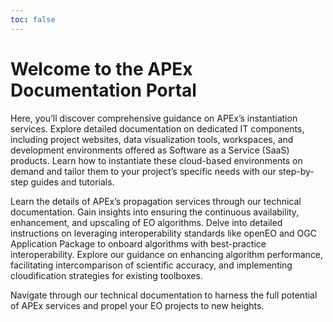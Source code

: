 ```yaml
---
toc: false
---
```


# Welcome to the APEx Documentation Portal

Here, you'll discover comprehensive guidance on APEx's instantiation services.
Explore detailed documentation on dedicated IT components, including project websites, data visualization tools, workspaces, and development environments offered as Software as a Service (SaaS) products.
Learn how to instantiate these cloud-based environments on demand and tailor them to your project's specific needs with our step-by-step guides and tutorials.

Learn the details of APEx's propagation services through our technical documentation.
Gain insights into ensuring the continuous availability, enhancement, and upscaling of EO algorithms.
Delve into detailed instructions on leveraging interoperability standards like openEO and OGC Application Package to onboard algorithms with best-practice interoperability.
Explore our guidance on enhancing algorithm performance, facilitating intercomparison of scientific accuracy, and implementing cloudification strategies for existing toolboxes.

Navigate through our technical documentation to harness the full potential of APEx services and propel your EO projects to new heights.